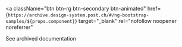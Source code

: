 <a
  className="btn btn-rg btn-secondary btn-animated"
  href={`https://archive.design-system.post.ch/#/ng-bootstrap-samples/${props.component}`}
  target="_blank"
  rel="nofollow noopener noreferrer"
>
  <span>See archived documentation</span>
</a>
